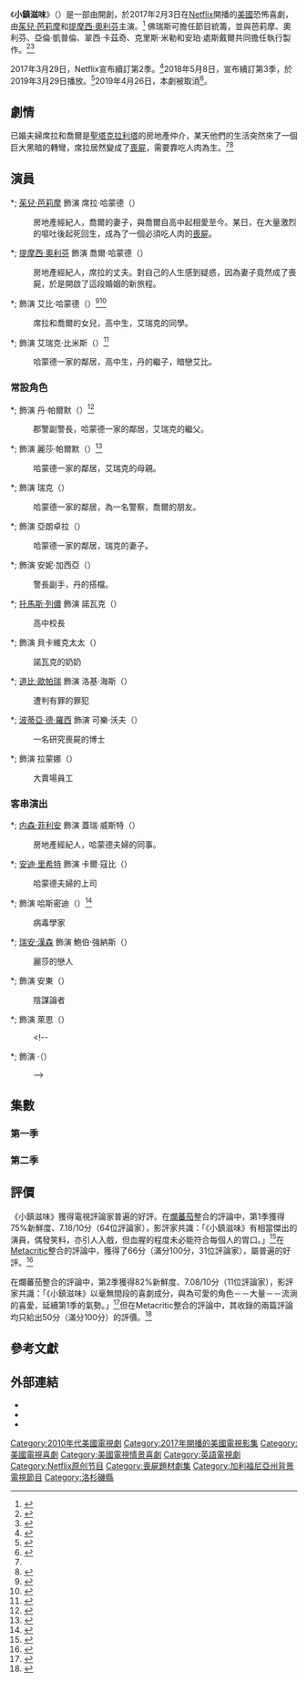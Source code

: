 {{noteTA
|G1=TV
}}
{{电视节目信息框
| 名称 = 小鎮滋味
| original_name = {{lang|en|''Santa Clarita Diet''}}
| 图片 =
| 类型 = {{le|恐怖喜劇|Comedy horror}}
| 开创 = {{plainlist|
* {{le|維克多·佛瑞斯可|Victor Fresco}}
}}
| 主演 = {{plainlist|
* [[蒂莫西·奥利芬特|提摩西·奧利芬]]
* [[茱兒·芭莉摩|茱兒·芭莉摩]]
* {{le|麗芙·休森|Liv Hewson}}
* {{le|斯凱勒·吉桑多|Skyler Gisondo}}
}}
| 国家 = {{USA}}
| 语言 = [[英語|英語]]
| 季数 = 3
| 集数 = 30
| composer = {{le|約翰·戴柏尼|John Debney}}
| 每集列表 = #集數
| 每集长度 = 26–30分鐘
| 执行制作 = {{plainlist|
* 維克多·佛瑞斯可
* 翠西·卡茲奇
* 亞倫·凱普倫
* 茱兒·芭莉摩
* 克里斯·米勒
* 安珀·處斯戴爾
* 提摩西·奧利芬
* 安迪·威爾{{small|（第1季）}}
* 珍·懷斯曼{{small|（第1季）}}
* 布麗特妮·西戈{{small|（第1季）}}
* [[魯賓·弗來舍|魯賓·弗來舍]]{{small|（第1季）}}
}}
 |co-excu              = {{plainlist|
* 邁克爾·A·羅斯
* 查德·金登
}}
 |producer = {{plainlist|
* 萊拉·柯罕-米契歐{{small|（第1季）}}
* {{le|南西·朱佛寧|Nancy Juvonan}}
* 吉米·賽門斯
}}
 |co-producer          = {{plainlist|
* 莎拉·沃克{{small|（第1季）}}
* 班·史密斯{{small|（第2季）}}
}}
 |supervising_producer = 
 |consulting_producer  = {{plainlist|
* {{le|克雷·格雷罕|Clay Graham}}
}}
| 机位 = [[單鏡頭模式|單鏡頭模式]]
| 制作公司 = {{plainlist|
* 加菲貓樹叢
* KatCo
* {{le|凱式娛樂|Kapital Entertainment}}
* {{le|花兒製片|Flower Films}}
* 奧利彈娛樂
}}
| 发行公司 = [[Netflix|Netflix]]
| 电视网 = Netflix
| 图像制式 = [[4K|4K]]（[[超高清電視|UHDTV]]）
| 开始 = {{Start date|2017|2|3}}
| 结束 = 至今
| website = https://www.netflix.com/title/80095815
| 台灣名稱 = 小鎮滋味
| 港澳名稱 = 小鎮滋味
| 新加坡名稱 = 真爱不死
| 馬來西亞名稱 = 真爱不死
}}
《'''小鎮滋味'''》（{{lang-en|''Santa Clarita Diet''}}）是一部由{{le|維克多·佛瑞斯可|Victor Fresco}}開創，於2017年2月3日在[[Netflix|Netflix]]開播的[[美國|美國]]恐怖喜劇，由[[茱兒·芭莉摩|茱兒·芭莉摩]]和[[蒂莫西·奥利芬特|提摩西·奧利芬]]主演。<ref name="deadline">{{cite web|url=http://deadline.com/2016/03/drew-barrymore-timothy-olyphant-star-santa-clarita-diet-netflix-series-1201722867/|title=Drew Barrymore & Timothy Olyphant To Star In 'Santa Clarita Diet' Netflix Series|author=Nellie Andreeva|work=[[Deadline.com|Deadline.com]]|access-date=2017-02-05|archive-date=2019-01-11|archive-url=https://web.archive.org/web/20190111145354/https://deadline.com/2016/03/drew-barrymore-timothy-olyphant-star-santa-clarita-diet-netflix-series-1201722867/|dead-url=no}}</ref> 佛瑞斯可擔任節目統籌，並與芭莉摩、奧利芬、亞倫·凱普倫、翠西·卡茲奇、克里斯·米勒和安珀·處斯戴爾共同擔任執行製作。<ref>{{cite web|url=http://www.hollywoodreporter.com/live-feed/drew-barrymore-timothy-olyphant-star-876795|title=Drew Barrymore, Timothy Olyphant to Star in Netflix Comedy Series 'Santa Clarita Diet'|author=Lesley Goldberg|work=[[荷里活報道|好萊塢報導]]|access-date=2017-02-05|archive-date=2017-02-09|archive-url=https://web.archive.org/web/20170209070921/http://www.hollywoodreporter.com/live-feed/drew-barrymore-timothy-olyphant-star-876795|dead-url=no}}</ref><ref>{{cite web|url=http://www.ew.com/article/2016/11/28/netflix-santa-clarita-diet-premiere-date|title=Netflix sets premiere for Drew Barrymore comedy Santa Clarita Diet — exclusive|accessdate=2016-11-28|date=2016-11-28|last=Abrams|first=Natalie|website=[[娛樂周刊|娛樂周刊]]|archive-date=2018-09-19|archive-url=https://web.archive.org/web/20180919222117/https://www.ew.com/article/2016/11/28/netflix-santa-clarita-diet-premiere-date/|dead-url=no}}</ref>

2017年3月29日，Netflix宣布續訂第2季。<ref>{{cite web|url=http://deadline.com/2017/03/santa-clarita-diet-renewed-season-2-drew-barrymire-netflix-1202054362/|title=Drew Barrymore Comedy ‘Santa Clarita Diet’ Renewed For Season 2 By Netflix|author=Nellie Andreeva|work=Deadline.com|access-date=2017-05-22|archive-date=2021-01-16|archive-url=https://web.archive.org/web/20210116182824/https://deadline.com/2017/03/santa-clarita-diet-renewed-season-2-drew-barrymire-netflix-1202054362/|dead-url=no}}</ref>2018年5月8日，宣布續訂第3季，於2019年3月29日播放。<ref>{{cite web|url=http://deadline.com/2018/05/santa-clarita-diet-renewed-season-3-netflix-1202384421/|title=‘Santa Clarita Diet’ Renewed For Season 3 By Netflix|author=Nellie Andreeva|work=Deadline.com|date=2018-05-08|accessdate=2018-05-08|archive-date=2021-02-11|archive-url=https://web.archive.org/web/20210211214502/https://deadline.com/2018/05/santa-clarita-diet-renewed-season-3-netflix-1202384421/|dead-url=no}}</ref>2019年4月26日，本劇被取消<ref>{{Cite web |url = https://deadline.com/2019/04/santa-clarita-diet-canceled-netflix-three-seasons-1202602903/ |title = ‘Santa Clarita Diet’ Canceled By Netflix After 3 Seasons |author = Nellie Andreeva |date = 2019-04-26 |publisher = Deadline Hollywood |language = en |access-date = 2019-04-28 |archive-date = 2019-08-27 |archive-url = https://web.archive.org/web/20190827222753/https://deadline.com/2019/04/santa-clarita-diet-canceled-netflix-three-seasons-1202602903/ |dead-url = no }}</ref>。

== 劇情 ==
已婚夫婦席拉和喬爾是[[聖塔克拉利塔|聖塔克拉利塔]]的房地產仲介，某天他們的生活突然來了一個巨大黑暗的轉彎，席拉居然變成了[[喪屍|喪屍]]，需要靠吃人肉為生。<ref name="deadline" /><ref>{{cite news|url=http://www.eonline.com/news/822559/santa-clarita-diet-is-tv-s-latest-zombie-show-complete-with-drew-barrymore-eating-people|title=Drew Barrymore Is TV's Newest Zombie (But, Don't Call Her a Zombie)|date=2017-01-17|work=E! Online|accessdate=2017-01-22|last1=Harnick|first1=Chris|archive-date=2018-06-23|archive-url=https://web.archive.org/web/20180623141807/https://www.eonline.com/news/822559/santa-clarita-diet-is-tv-s-latest-zombie-show-complete-with-drew-barrymore-eating-people|dead-url=no}}</ref>

== 演員 ==
*; [[茱兒·芭莉摩|茱兒·芭莉摩]] 飾演 席拉·哈蒙德（{{lang|en|Sheila Hammond}}）
: 房地產經紀人，喬爾的妻子，與喬爾自高中起相愛至今。某日，在大量激烈的嘔吐後起死回生，成為了一個必須吃人肉的[[喪屍|喪屍]]。
*; [[蒂莫西·奥利芬特|提摩西·奧利芬]] 飾演 喬爾·哈蒙德（{{lang|en|Joel Hammond}}）
: 房地產經紀人，席拉的丈夫。對自己的人生感到疑惑，因為妻子竟然成了喪屍，於是開啟了這段婚姻的新旅程。
*; {{le|麗芙·休森|Liv Hewson}} 飾演 艾比·哈蒙德（{{lang|en|Abby Hammond}}）<ref>{{cite news|url=http://deadline.com/2016/11/santa-clarita-diet-premiere-date-photos-drew-barrymore-timothy-olyphant-netflix-1201860450/|title=‘Santa Clarita Diet’ Gets Premiere Date; First-Look Photos|date=2016-11-28|work=Deadline|accessdate=2016-12-01|last1=Petski|first1=Denise|archive-date=2018-07-11|archive-url=https://web.archive.org/web/20180711035309/https://deadline.com/2016/11/santa-clarita-diet-premiere-date-photos-drew-barrymore-timothy-olyphant-netflix-1201860450/|dead-url=no}}</ref><ref name="liv">{{cite web|url=http://deadline.com/2016/06/santa-clarita-diet-liv-hewson-cast-1201765411/|title=‘Santa Clarita Diet’: Liv Hewson Cast As Regular, Richard T. Jones To Recur|author=Nellie Andreeva|work=Deadline.com|access-date=2017-02-05|archive-date=2019-02-27|archive-url=https://web.archive.org/web/20190227182021/https://deadline.com/2016/06/santa-clarita-diet-liv-hewson-cast-1201765411/|dead-url=no}}</ref>
: 席拉和喬爾的女兒，高中生，艾瑞克的同學。
*; {{le|斯凱勒·吉桑多|Skyler Gisondo}} 飾演 艾瑞克·比米斯（{{lang|en|Eric Bemis}}）<ref>{{cite web|url=http://deadline.com/2016/05/skyler-gisondo-cast-santa-clarita-diet-netflix-comedy-series-drew-barrymore-timothy-olyphant-1201764722/|title=Skyler Gisondo Cast In ‘Santa Clarita Diet’ Netflix Comedy Series|author=Denise Petski|work=Deadline.com|access-date=2017-02-05|archive-date=2019-02-27|archive-url=https://web.archive.org/web/20190227182051/https://deadline.com/2016/05/skyler-gisondo-cast-santa-clarita-diet-netflix-comedy-series-drew-barrymore-timothy-olyphant-1201764722/|dead-url=no}}</ref>
: 哈蒙德一家的鄰居，高中生，丹的繼子，暗戀艾比。

=== 常設角色 ===
*; {{le|李卡多·安東尼歐·查維拉|Ricardo Antonio Chavira|李卡多·查維拉}} 飾演 丹·帕爾默（{{lang|en|Palmer}}）<ref>{{Cite web|url=http://deadline.com/2016/05/ricardo-chavira-cast-santa-clarita-diet-netflix-series-ruben-fleischer-to-direct-1201751961/|title=Ricardo Chavira Cast In ‘Santa Clarita Diet’ Netflix Comedy Series|author=Nellie Andreeva|work=Deadline.com|access-date=2017-02-05|archive-date=2019-02-27|archive-url=https://web.archive.org/web/20190227060405/https://deadline.com/2016/05/ricardo-chavira-cast-santa-clarita-diet-netflix-series-ruben-fleischer-to-direct-1201751961/|dead-url=no}}</ref>
: 郡警副警長，哈蒙德一家的鄰居，艾瑞克的繼父。
*; {{le|瑪莉·伊莉莎白·艾勒斯|Mary Elizabeth Ellis}} 飾演 麗莎·帕爾默（{{lang|en|Lisa Palmer}}）<ref>{{Cite web|url=http://deadline.com/2016/06/mary-elizabeth-ellis-cast-netflix-comedy-series-santa-clarita-diet-1201768320/|title=Mary Elizabeth Ellis Joins Netflix Comedy Series ‘Santa Clarita Diet’|author=Nellie Andreeva|work=Deadline.com|access-date=2017-02-05|archive-date=2019-02-27|archive-url=https://web.archive.org/web/20190227182132/https://deadline.com/2016/06/mary-elizabeth-ellis-cast-netflix-comedy-series-santa-clarita-diet-1201768320/|dead-url=no}}</ref>
: 哈蒙德一家的鄰居，艾瑞克的母親。
*; {{le|理查·T·瓊斯|Richard T. Jones}} 飾演 瑞克（{{lang|en|Rick}}）
: 哈蒙德一家的鄰居，為一名警察，喬爾的朋友。
*; {{le|喬伊·奧斯曼斯基|Joy Osmanski}} 飾演 亞朗卓拉（{{lang|en|Alondra}}）
: 哈蒙德一家的鄰居，瑞克的妻子。
*; {{le|娜塔莉·摩拉利斯|Natalie Morales (actress)}} 飾演 安妮·加西亞（{{lang|en|Anne Garcia}}）
: 警長副手，丹的搭檔。
*; [[托馬斯·列儂|托馬斯·列儂]] 飾演 諾瓦克（{{lang|en|Novak}}）
: 高中校長
*; {{le|葛蕾絲·薩布麗斯基|Grace Zabriskie}} 飾演 貝卡維克太太（{{lang|en|Mrs. Bakavic}}）
: 諾瓦克的奶奶
*; [[道比·歐帕瑞|道比·歐帕瑞]] 飾演 洛基·海斯（{{lang|en|Loki Hayes}}）
: 遭判有罪的罪犯
*; [[波蒂亞·德·羅西|波蒂亞·德·羅西]] 飾演 可樂·沃夫（{{lang|en|Cora Wolf}}）
: 一名研究喪屍的博士
*; {{le|雷蒙娜·楊|Ramona Young}} 飾演 拉蒙娜（{{lang|en|Ramona}}）
: 大賣場員工

=== 客串演出 ===
*; [[内森·菲利安|内森·菲利安]] 飾演 蓋瑞·威斯特（{{lang|en|Gary West}}）
: 房地產經紀人，哈蒙德夫婦的同事。
*; [[安迪·里希特|安迪·里希特]] 飾演 卡爾·寇比（{{lang|en|Carl Coby}}）
: 哈蒙德夫婦的上司
*; {{le|派頓·奧斯瓦特|Patton Oswalt}} 飾演 哈斯密迪（{{lang|en|Hasmedi}}）<ref name="guest">{{Cite web|url=http://www.oregonlive.com/tv/2017/01/santa_clarita_diet_drew_barrym.html|title='Santa Clarita Diet': Drew Barrymore, Timothy Olyphant shine in a zombie-in-the-suburbs comedy (review)|author=Kristi Turnquist|work=Oregon Live|access-date=2017-02-05|archive-date=2018-01-11|archive-url=https://web.archive.org/web/20180111110219/http://www.oregonlive.com/tv/2017/01/santa_clarita_diet_drew_barrym.html|dead-url=no}}</ref>
: 病毒學家
*; [[瑞安·漢森|瑞安·漢森]] 飾演 鮑伯·強納斯（{{lang|en|Bob Jonas}}）
: 麗莎的戀人
*; {{le|德瑞克·沃特斯|Derek Waters}} 飾演 安東（{{lang|en|Anton}}）
: 陰謀論者
*; {{le|拉維·帕特爾|Ravi Patel (actor)}} 飾演 萊恩（{{lang|en|Ryan}}）
: <!--
*; {{le|·|}} 飾演 ·（{{lang|en|}}）
: -->

== 集數 ==
=== 第一季 ===
{{Episode table |background=#B30505 |overall=5 |season=5 |title=20 |director=15 |writer=15 |airdate=10 |released=y |episodes = 
{{Episode list
 |EpisodeNumber   = 1
 |EpisodeNumber2  = 1
 |Title           = -{zh-hant:所以是蝙蝠還是猴子？;zh-hans:所以是因为蝙蝠或猴子？;}-
 |AltTitle        = So Then a Bat or a Monkey
 |DirectedBy      = [[魯賓·弗來舍|魯賓·弗來舍]]
 |WrittenBy       = {{le|維克多·佛瑞斯可|Victor Fresco}}
 |OriginalAirDate = {{Start date|2017|2|3}}
 |ShortSummary    = 
 |LineColor       = B30505
}}
{{Episode list
 |EpisodeNumber   = 2
 |EpisodeNumber2  = 2
 |Title           = -{zh-hant:我們不能殺人！;zh-hans:我们不能杀人;}-
 |AltTitle        = We Can't Kill People!
 |DirectedBy      = 魯賓·弗來舍
 |WrittenBy       = 維克多·佛瑞斯可
 |OriginalAirDate = {{Start date|2017|2|3}}
 |ShortSummary    = 
 |LineColor       = B30505
}}
{{Episode list
 |EpisodeNumber   = 3
 |EpisodeNumber2  = 3
 |Title           = -{zh-hant:我們能殺人！;zh-hans:我们能杀人;}-
 |AltTitle        = We Can Kill People
 |DirectedBy      = {{le|馬爾克·巴克蘭|Marc Buckland}}
 |WrittenBy       = {{le|克雷·格雷罕|Clay Graham}}
 |OriginalAirDate = {{Start date|2017|2|3}}
 |ShortSummary    =
 |LineColor       = B30505
}}
{{Episode list
 |EpisodeNumber   = 4
 |EpisodeNumber2  = 4
 |Title           = -{zh-hant:愛放屁的性愛旅行家;zh-hans:放屁的嫖客;}-
 |AltTitle        = The Farting Sex Tourist
 |DirectedBy      = {{le|肯·克皮斯|Ken Kwapis}}
 |WrittenBy       = 邁克爾·A·羅斯
 |OriginalAirDate = {{Start date|2017|2|3}}
 |ShortSummary    =
 |LineColor       = B30505
}}
{{Episode list
 |EpisodeNumber   = 5
 |EpisodeNumber2  = 5
 |Title           = 人吃人
 |AltTitle        = Man Eat Man
 |DirectedBy      = 馬爾克·巴克蘭
 |WrittenBy       = 查德·金登
 |OriginalAirDate = {{Start date|2017|2|3}}
 |ShortSummary    = 
 |LineColor       = B30505
}}
{{Episode list
 |EpisodeNumber   = 6
 |EpisodeNumber2  = 6
 |Title           = -{zh-hant:「專注細節」;zh-hans:“注重细节”;}-
 |AltTitle        = Attention to Detail
 |DirectedBy      = {{le|克雷格·澤斯克|Craig Zisk}}
 |WrittenBy       = 萊拉·柯罕-米契歐
 |OriginalAirDate = {{Start date|2017|2|3}}
 |ShortSummary    = 
 |LineColor       = B30505
}}
{{Episode list
 |EpisodeNumber   = 7
 |EpisodeNumber2  = 7
 |Title           = 奇怪還是自私？
 |AltTitle        = Strange or Just Inconsiderate?
 |DirectedBy      = {{le|琳恩·薛爾頓|Lynn Shelton}}
 |WrittenBy       = 班·史密斯
 |OriginalAirDate = {{Start date|2017|2|3}}
 |ShortSummary    = 
 |LineColor       = B30505
}}
{{Episode list
 |EpisodeNumber   = 8
 |EpisodeNumber2  = 8
 |Title           = -{zh-hant:到底吐了多少？;zh-hans:吐了多少？;}-
 |AltTitle        = How Much Vomit?
 |DirectedBy      = {{le|史蒂夫·平克|Steve Pink}}
 |WrittenBy       = 亞倫·布朗斯坦<br/>西蒙·甘茲
 |OriginalAirDate = {{Start date|2017|2|3}}
 |ShortSummary    = 
 |LineColor       = B30505
}}
{{Episode list
 |EpisodeNumber   = 9
 |EpisodeNumber2  = 9
 |Title           = -{zh-hant:古書！;zh-hans:那本书！;}-
 |AltTitle        = The Book!
 |DirectedBy      = {{le|坦拉·黛維絲|Tamra Davis}}
 |WrittenBy       = 莎拉·沃克
 |OriginalAirDate = {{Start date|2017|2|3}}
 |ShortSummary    =
 |LineColor       = B30505
}}
{{Episode list
 |EpisodeNumber   = 10
 |EpisodeNumber2  = 10
 |Title           = -{zh-hant:巴卡、膽汁、棒球棍;zh-hans:巴卡，胆汁和球棒;}-
 |AltTitle        = Baka, Bile and Baseball Bats
 |DirectedBy      = [[迪恩·派瑞薩特|狄恩·派里索特]]
 |WrittenBy       = 克雷·格雷罕
 |OriginalAirDate = {{Start date|2017|2|3}}
 |ShortSummary    = 
 |LineColor       = B30505
}}
}}

=== 第二季 ===
{{Episode table |background=#D0987C |overall=5 |season=5 |title=20 |director=15 |writer=15 |airdate=10 |released=y |episodes = 
{{Episode list
 |EpisodeNumber   = 11
 |EpisodeNumber2  = 1
 |Title           = -{zh-hant:沒有所謂的完美家庭;zh-hans:家家有本难念的经;}-
 |AltTitle        = No Family is Perfect
 |DirectedBy      = {{le|肯·克皮斯|Ken Kwapis}}
 |WrittenBy       = {{le|維克多·佛瑞斯可|Victor Fresco}}
 |OriginalAirDate = {{Start date|2018|3|23}}
 |ShortSummary    = 
 |LineColor       = D0987C
}}
{{Episode list
 |EpisodeNumber   = 12
 |EpisodeNumber2  = 2
 |Title           = -{zh-hant:穿著瑜伽褲的土狼;zh-hans:披着瑜伽裤的狼;}-
 |AltTitle        = Coyote in Yoga Pants
 |DirectedBy      = {{le|馬爾克·巴克蘭|Marc Buckland}}
 |WrittenBy       = 邁克爾·A·羅斯
 |OriginalAirDate = {{Start date|2018|3|23}}
 |ShortSummary    = 
 |LineColor       = D0987C
}}
{{Episode list
 |EpisodeNumber   = 13
 |EpisodeNumber2  = 3
 |Title           = -{zh-hant:道德灰色地帶;zh-hans:道德的灰色地带;}-
 |AltTitle        = Moral Gray Area
 |DirectedBy      = 肯·克皮斯
 |WrittenBy       = {{le|克雷·格雷罕|Clay Graham}}
 |OriginalAirDate = {{Start date|2018|3|23}}
 |ShortSummary    = 
 |LineColor       = D0987C
}}
{{Episode list
 |EpisodeNumber   = 14
 |EpisodeNumber2  = 4
 |Title           = -{zh-hant:英國女皇;zh-hans:英格兰女王;}-
 |AltTitle        = The Queen of England
 |DirectedBy      = {{le|亞當·阿金|Adam Arkin}}
 |WrittenBy       = 查德·金登
 |OriginalAirDate = {{Start date|2018|3|23}}
 |ShortSummary    = 
 |LineColor       = D0987C
}}
{{Episode list
 |EpisodeNumber   = 15
 |EpisodeNumber2  = 5
 |Title           = -{zh-hant:改走預謀路線;zh-hans:预谋;}-
 |AltTitle        = Going Pre-med
 |DirectedBy      = 馬爾克·巴克蘭
 |WrittenBy       = 班·史密斯
 |OriginalAirDate = {{Start date|2018|3|23}}
 |ShortSummary    = 
 |LineColor       = D0987C
}}
{{Episode list
 |EpisodeNumber   = 16
 |EpisodeNumber2  = 6
 |Title           = -{zh-hant:強烈渴望;zh-hans:热情;}-
 |AltTitle        = Pasión
 |DirectedBy      = {{le|史蒂夫·平克|Steve Pink}}
 |WrittenBy       = 亞倫·布朗斯坦<br />西蒙·甘茲
 |OriginalAirDate = {{Start date|2018|3|23}}
 |ShortSummary    = 
 |LineColor       = D0987C
}}
{{Episode list
 |EpisodeNumber   = 17
 |EpisodeNumber2  = 7
 |Title           = -{zh-hant:變心;zh-hans:换颗心;}-
 |AltTitle        = A Change of Heart
 |DirectedBy      = 傑法·馬穆德
 |WrittenBy       = 梅麗莎·杭特
 |OriginalAirDate = {{Start date|2018|3|23}}
 |ShortSummary    = 
 |LineColor       = D0987C
}}
{{Episode list
 |EpisodeNumber   = 18
 |EpisodeNumber2  = 8
 |Title           = -{zh-hant:畫架與化妝品;zh-hans:画架与战妆;}-
 |AltTitle        = Easels and War Paint
 |DirectedBy      = 史蒂夫·平克
 |WrittenBy       = 凱特琳·米爾斯
 |OriginalAirDate = {{Start date|2018|3|23}}
 |ShortSummary    = 
 |LineColor       = D0987C
}}
{{Episode list
 |EpisodeNumber   = 19
 |EpisodeNumber2  = 9
 |Title           = -{zh-hant:可疑事物;zh-hans:可疑物品;}-
 |AltTitle        = Suspicious Objects
 |DirectedBy      = {{le|潔米·巴比特|Jamie Babbit}}
 |WrittenBy       = 蘿蜜·巴塔
 |OriginalAirDate = {{Start date|2018|3|23}}
 |ShortSummary    = 
 |LineColor       = D0987C
}}
{{Episode list
 |EpisodeNumber   = 20
 |EpisodeNumber2  = 10
 |Title           = 大比目魚！
 |AltTitle        = Halibut!
 |DirectedBy      = 馬爾克·巴克蘭
 |WrittenBy       = 維克多·佛瑞斯可
 |OriginalAirDate = {{Start date|2018|3|23}}
 |ShortSummary    = 
 |LineColor       = D0987C
}}
}}

== 評價 ==
《小鎮滋味》獲得電視評論家普遍的好評。在[[爛蕃茄|爛蕃茄]]整合的評論中，第1季獲得75%新鮮度、7.18/10分（64位評論家），影評家共識：「《小鎮滋味》有相當傑出的演員，偶發笑料，亦引人入戲，但血腥的程度未必能符合每個人的胃口。」<ref>{{cite web|url=https://www.rottentomatoes.com/tv/santa_clarita_diet/s01/|title=Santa Clarita Diet: Season 1 (2017)|accessdate=2017-02-03|work=[[爛蕃茄|爛蕃茄]]|archive-date=2020-10-01|archive-url=https://web.archive.org/web/20201001213357/https://www.rottentomatoes.com/tv/santa_clarita_diet/s01|dead-url=no}}</ref>在[[Metacritic|Metacritic]]整合的評論中，獲得了66分（滿分100分，31位評論家），屬普遍的好評。<ref>{{cite web|url=http://www.metacritic.com/tv/santa-clarita-diet|title=Santa Clarita Diet - Season 1|accessdate=2017-02-03|work=[[Metacritic|Metacritic]]|archive-date=2019-01-08|archive-url=https://web.archive.org/web/20190108014836/https://www.metacritic.com/tv/santa-clarita-diet|dead-url=no}}</ref>

在爛蕃茄整合的評論中，第2季獲得82%新鮮度、7.08/10分（11位評論家），影評家共識：「《小鎮滋味》以毫無間段的喜劇成分，與為可愛的角色－－大量－－流淌的喜愛，延續第1季的氣勢。」<ref>{{cite web|url=https://www.rottentomatoes.com/tv/santa_clarita_diet/s02/|title=Santa Clarita Diet: Season 2|accessdate=2018-04-23|work=爛蕃茄|archive-date=2020-08-19|archive-url=https://web.archive.org/web/20200819224540/https://www.rottentomatoes.com/tv/santa_clarita_diet/s02|dead-url=no}}</ref>但在Metacritic整合的評論中，其收錄的兩篇評論均只給出50分（滿分100分）的評價。<ref>{{cite web|url=http://www.metacritic.com/tv/santa-clarita-diet/season-2|title=Santa Clarita Diet - Season 2 Reviews|accessdate=2018-04-23|work=Metacritic|archive-date=2020-07-18|archive-url=https://web.archive.org/web/20200718081309/https://www.metacritic.com/tv/santa-clarita-diet/season-2|dead-url=no}}</ref>

== 參考文獻 ==
{{Reflist|2}}

== 外部連結 ==
* {{Netflix title|80095815}}
* {{instagram|santaclaritadiet}}
* {{Imdb title|5580540}}

{{Netflix已完結節目}}
{{DEFAULTSORT:Santa Clarita Diet}}
[[Category:2010年代美國電視劇|Category:2010年代美國電視劇]]
[[Category:2017年開播的美國電視影集|Category:2017年開播的美國電視影集]]
[[Category:美國電視喜劇|Category:美國電視喜劇]]
[[Category:美國電視情景喜劇|Category:美國電視情景喜劇]]
[[Category:英語電視劇|Category:英語電視劇]]
[[Category:Netflix原创节目|Category:Netflix原创节目]]
[[Category:喪屍題材劇集|Category:喪屍題材劇集]]
[[Category:加利福尼亞州背景電視節目|Category:加利福尼亞州背景電視節目]]
[[Category:洛杉磯縣|Category:洛杉磯縣]]